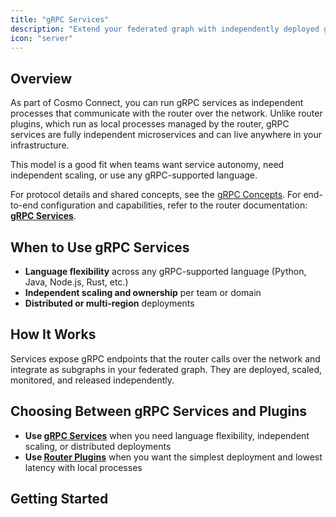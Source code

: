 ```yaml
---
title: "gRPC Services"
description: "Extend your federated graph with independently deployed gRPC services, defined by a simple GraphQL schema contract."
icon: "server"
---
```


## Overview

As part of Cosmo Connect, you can run gRPC services as independent processes that communicate with the router over the network. Unlike router plugins, which run as local processes managed by the router, gRPC services are fully independent microservices and can live anywhere in your infrastructure.

This model is a good fit when teams want service autonomy, need independent scaling, or use any gRPC-supported language.

For protocol details and shared concepts, see the [gRPC Concepts](/router/gRPC/concepts). For end-to-end configuration and capabilities, refer to the router documentation: **[gRPC Services](/router/gRPC/grpc-services)**.

## When to Use gRPC Services

- **Language flexibility** across any gRPC-supported language (Python, Java, Node.js, Rust, etc.)
- **Independent scaling and ownership** per team or domain
- **Distributed or multi-region** deployments

## How It Works

Services expose gRPC endpoints that the router calls over the network and integrate as subgraphs in your federated graph. They are deployed, scaled, monitored, and released independently.

## Choosing Between gRPC Services and Plugins

- **Use [gRPC Services](/router/gRPC/grpc-services)** when you need language flexibility, independent scaling, or distributed deployments
- **Use [Router Plugins](/router/gRPC/plugins)** when you want the simplest deployment and lowest latency with local processes

## Getting Started

<CardGroup>
  <Card title="Deploy Your First gRPC Service" icon="code" href="/tutorial/grpc-service-quickstart" horizontal/>
</CardGroup>
